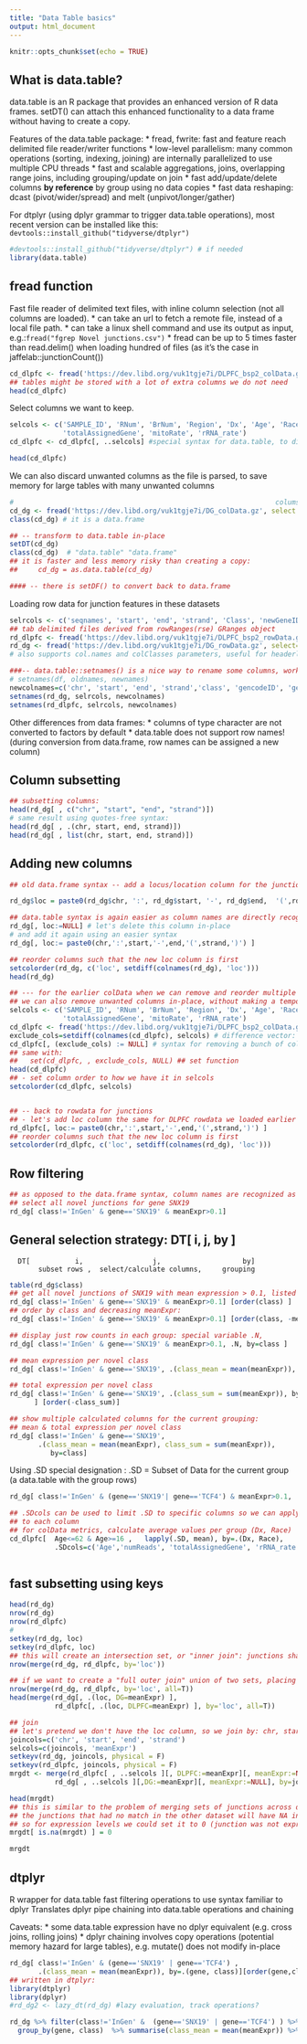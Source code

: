 ---
title: "Data Table basics"
output: html_document
---

```{r setup, include=FALSE}
knitr::opts_chunk$set(echo = TRUE)
```

## What is data.table?

data.table is an R package that provides an enhanced version of R data frames. setDT() can attach this enhanced functionality 
to a data frame without having to create a copy.

Features of the data.table package:
* fread, fwrite: fast and feature reach delimited file reader/writer functions
* low-level parallelism: many common operations (sorting, indexing, joining) are 
  internally parallelized to use multiple CPU threads
* fast and scalable aggregations, joins, overlapping range joins, including grouping/update on join
* fast add/update/delete columns __by reference__ by group using no data copies
* fast data reshaping: dcast (pivot/wider/spread) and melt (unpivot/longer/gather)

For dtplyr (using dplyr grammar to trigger data.table operations), most recent version can be installed like this:
`devtools::install_github("tidyverse/dtplyr")`

```{r}
#devtools::install_github("tidyverse/dtplyr") # if needed
library(data.table)
```

## fread function
Fast file reader of delimited text files, with inline column selection (not all columns are loaded).
* can take an url to fetch a remote file, instead of a local file path.
* can take a linux shell command and use its output as input, e.g.:`fread("fgrep Novel junctions.csv")`
* fread can be up to 5 times faster than read.delim() when loading hundred of files (as it's the case in jaffelab::junctionCount())

```{r}
cd_dlpfc <- fread('https://dev.libd.org/vuk1tgje7i/DLPFC_bsp2_colData.gz')
## tables might be stored with a lot of extra columns we do not need
head(cd_dlpfc)
```

Select columns we want to keep.
```{r}
selcols <- c('SAMPLE_ID', 'RNum', 'BrNum', 'Region', 'Dx', 'Age', 'Race', 'Sex', 'RIN', 'numReads', 'overallMapRate',
             'totalAssignedGene', 'mitoRate', 'rRNA_rate')
cd_dlpfc <- cd_dlpfc[, ..selcols] #special syntax for data.table, to differentiate from plain column names

head(cd_dlpfc)
```

We can also discard unwanted columns as the file is parsed, to save memory for large tables with many unwanted columns
```{r}
#                                                                colums to keep    data.frame instead of data.table
cd_dg <- fread('https://dev.libd.org/vuk1tgje7i/DG_colData.gz', select = selcols, data.table=F)
class(cd_dg) # it is a data.frame

## -- transform to data.table in-place
setDT(cd_dg)
class(cd_dg)  # "data.table" "data.frame"
## it is faster and less memory risky than creating a copy: 
##     cd_dg = as.data.table(cd_dg)

#### -- there is setDF() to convert back to data.frame
```
Loading row data for junction features in these datasets
```{r} 

selrcols <- c('seqnames', 'start', 'end', 'strand', 'Class', 'newGeneID', 'newGeneSymbol', 'meanExprs')
## tab delimited files derived from rowRanges(rse) GRanges object
rd_dlpfc <- fread('https://dev.libd.org/vuk1tgje7i/DLPFC_bsp2_rowData.gz', select=selrcols)
rd_dg <- fread('https://dev.libd.org/vuk1tgje7i/DG_rowData.gz', select=selrcols)
# also supports col.names and colClasses parameters, useful for headerless tab-delimited files

###-- data.table::setnames() is a nice way to rename some columns, works on data frames too
# setnames(df, oldnames, newnames)
newcolnames=c('chr', 'start', 'end', 'strand','class', 'gencodeID', 'gene', 'meanExpr')
setnames(rd_dg, selrcols, newcolnames)
setnames(rd_dlpfc, selrcols, newcolnames)

```

Other differences from data frames:
* columns of type character are not converted to factors by default
* data.table does not support row names! (during conversion from data.frame, row names can be assigned a new column) 

## Column subsetting 
```{r}
## subsetting columns:
head(rd_dg[ , c("chr", "start", "end", "strand")])
# same result using quotes-free syntax:
head(rd_dg[ , .(chr, start, end, strand)])
head(rd_dg[ , list(chr, start, end, strand)])
```

## Adding new columns
```{r}
## old data.frame syntax -- add a locus/location column for the junction data:

rd_dg$loc = paste0(rd_dg$chr, ':', rd_dg$start, '-', rd_dg$end,  '(',rd_dg$strand,')' )

## data.table syntax is again easier as column names are directly recognized
rd_dg[, loc:=NULL] # let's delete this column in-place
# and add it again using an easier syntax
rd_dg[, loc:= paste0(chr,':',start,'-',end,'(',strand,')') ] 

## reorder columns such that the new loc column is first
setcolorder(rd_dg, c('loc', setdiff(colnames(rd_dg), 'loc')))
head(rd_dg)

## --- for the earlier colData when we can remove and reorder multiple columns in a similar manner
## we can also remove unwanted columns in-place, without making a temporary copy for the assignment
selcols <- c('SAMPLE_ID', 'RNum', 'BrNum', 'Region', 'Dx', 'Age', 'Race', 'Sex', 'RIN', 'numReads', 'overallMapRate',
             'totalAssignedGene', 'mitoRate', 'rRNA_rate')
cd_dlpfc <- fread('https://dev.libd.org/vuk1tgje7i/DLPFC_bsp2_colData.gz')
exclude_cols=setdiff(colnames(cd_dlpfc), selcols) # difference vector: colnames(cd_dlpfc) - selcols
cd_dlpfc[, (exclude_cols) := NULL] # syntax for removing a bunch of columns at once
## same with:
##   set(cd_dlpfc, , exclude_cols, NULL) ## set function
head(cd_dlpfc)
## - set column order to how we have it in selcols
setcolorder(cd_dlpfc, selcols)


## -- back to rowdata for junctions
## - let's add loc column the same for DLPFC rowdata we loaded earlier
rd_dlpfc[, loc:= paste0(chr,':',start,'-',end,'(',strand,')') ]
## reorder columns such that the new loc column is first
setcolorder(rd_dlpfc, c('loc', setdiff(colnames(rd_dg), 'loc')))

```


##  Row filtering
```{r}
## as opposed to the data.frame syntax, column names are recognized as variables within the [ ] operator (like in subset() )
## select all novel junctions for gene SNX19
rd_dg[ class!='InGen' & gene=='SNX19' & meanExpr>0.1]


```

## General selection strategy: DT[ i, j, by ]
      DT[           i,                 j,                    by]     
           subset rows ,  select/calculate columns,     grouping  

```{r}
table(rd_dg$class)
## get all novel junctions of SNX19 with mean expression > 0.1, listed by class
rd_dg[ class!='InGen' & gene=='SNX19' & meanExpr>0.1] [order(class) ]
## order by class and decreasing meanExpr:
rd_dg[ class!='InGen' & gene=='SNX19' & meanExpr>0.1] [order(class, -meanExpr)]

## display just row counts in each group: special variable .N, 
rd_dg[ class!='InGen' & gene=='SNX19' & meanExpr>0.1, .N, by=class ]

## mean expression per novel class
rd_dg[ class!='InGen' & gene=='SNX19', .(class_mean = mean(meanExpr)), by=class]

## total expression per novel class
rd_dg[ class!='InGen' & gene=='SNX19', .(class_sum = sum(meanExpr)), by=class
      ] [order(-class_sum)]

## show multiple calculated columns for the current grouping:
## mean & total expression per novel class
rd_dg[ class!='InGen' & gene=='SNX19', 
       .(class_mean = mean(meanExpr), class_sum = sum(meanExpr)), 
          by=class]


```

Using .SD special designation : .SD = Subset of Data for the current group (a data.table with the group rows)

```{r}
rd_dg[ class!='InGen' & (gene=='SNX19'| gene=='TCF4') & meanExpr>0.1, .SD, by=.(gene, class) ]

## .SDcols can be used to limit .SD to specific columns so we can apply the same calculation function 
## to each column
## for colData metrics, calculate average values per group (Dx, Race)
cd_dlpfc[  Age<=62 & Age>=16 ,   lapply(.SD, mean), by=.(Dx, Race), 
           .SDcols=c('Age','numReads', 'totalAssignedGene', 'rRNA_rate', 'mitoRate') ][order(Dx, Race)]



```
## fast subsetting using keys
```{r}
head(rd_dg)
nrow(rd_dg)
nrow(rd_dlpfc)
#
setkey(rd_dg, loc)
setkey(rd_dlpfc, loc)
## this will create an intersection set, or "inner join": junctions shared between the two sets
nrow(merge(rd_dg, rd_dlpfc, by='loc'))

## if we want to create a "full outer join" union of two sets, placing NAs where a set misses values
nrow(merge(rd_dg, rd_dlpfc, by='loc', all=T))
head(merge(rd_dg[, .(loc, DG=meanExpr) ], 
           rd_dlpfc[, .(loc, DLPFC=meanExpr) ], by='loc', all=T))

## join
## let's pretend we don't have the loc column, so we join by: chr, start, end, strand
joincols=c('chr', 'start', 'end', 'strand')
selcols=c(joincols, 'meanExpr')
setkeyv(rd_dg, joincols, physical = F)
setkeyv(rd_dlpfc, joincols, physical = F)
mrgdt <- merge(rd_dlpfc[ , ..selcols ][, DLPFC:=meanExpr][, meanExpr:=NULL], 
           rd_dg[ , ..selcols ][,DG:=meanExpr][, meanExpr:=NULL], by=joincols, all=T)

head(mrgdt)
## this is similar to the problem of merging sets of junctions across datasets
## the junctions that had no match in the other dataset will have NA in the respective column
## so for expression levels we could set it to 0 (junction was not expressed in that dataset)
mrgdt[ is.na(mrgdt) ] = 0

mrgdt
```

## dtplyr
  R wrapper for data.table fast filtering operations to use syntax familiar to dplyr 
  Translates dplyr pipe chaining into data.table operations and chaining
  
Caveats:
  * some data.table expression have no dplyr equivalent (e.g. cross joins, rolling joins)
  * dplyr chaining involves copy operations (potential memory hazard for large tables), 
    e.g. mutate() does not modify in-place
  
```{r}
rd_dg[ class!='InGen' & (gene=='SNX19' | gene=='TCF4') , 
       .(class_mean = mean(meanExpr)), by=.(gene, class)][order(gene,class)]
## written in dtplyr:
library(dtplyr)
library(dplyr)
#rd_dg2 <- lazy_dt(rd_dg) #lazy evaluation, track operations?

rd_dg %>% filter(class!='InGen' &  (gene=='SNX19' | gene=='TCF4') ) %>%
  group_by(gene, class)  %>% summarise(class_mean = mean(meanExpr)) %>% as.data.table()

```

  
  
